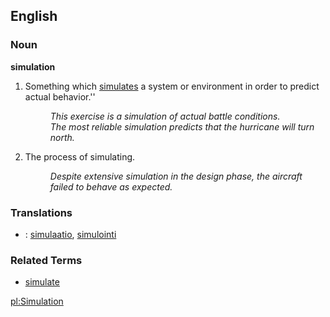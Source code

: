 ==English==

===Noun===
'''simulation'''
# Something which [[simulate]]s a system or environment in order to predict actual behavior.''
#: ''This exercise is a simulation of actual battle conditions.''
#: ''The most reliable simulation predicts that the hurricane will turn north.''
# The process of simulating.
#: ''Despite extensive simulation in the design phase, the aircraft failed to behave as expected.''

===Translations===
*{{fi}}: [[simulaatio]], [[simulointi]]

===Related Terms===
*[[simulate]]

[[pl:Simulation]]